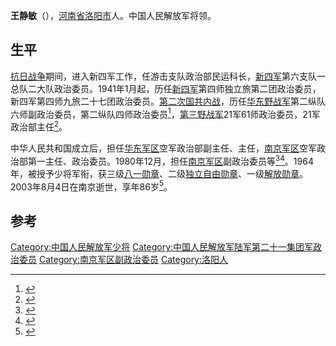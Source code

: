 '''王静敏'''（{{bd|1918年|3月|2003年|8月4日}}），[[河南省|河南省]][[洛阳市|洛阳市]]人。中国人民解放军将领。

== 生平==
[[抗日战争|抗日战争]]期间，进入新四军工作，任游击支队政治部民运科长，[[新四军|新四军]]第六支队一总队二大队政治委员。1941年1月起，历任[[新四军|新四军]]第四师独立旅第二团政治委员，新四军第四师九旅二十七团政治委员。[[第二次国共内战|第二次国共内战]]，历任[[华东野战军|华东野战军]]第二纵队六师副政治委员，第二纵队四师政治委员<ref name="袁伟1987">{{cite book|author=袁伟|title=中国人民解放军五大野战部队发展史略|url=http://books.google.com/books?id=_pOEAAAAIAAJ|year=1987|publisher=解放军出版社|page=136}}</ref>，[[第三野战军|第三野战军]]21军61师政治委员，21军政治部主任<ref name="邵文杰1995">{{cite book|author=邵文杰|title=河南省志/第61卷/人物志(传记下), Volumes 61-62|url=http://books.google.com/books?id=VE3mAAAAMAAJ|year=1995|publisher=河南人民出版社|page=520}}</ref>。

中华人民共和国成立后，担任[[华东军区|华东军区]]空军政治部副主任、主任，[[南京军区|南京军区]]空军政治部第一主任、政治委员。1980年12月，担任[[南京军区|南京军区]]副政治委员等<ref>{{cite book|title=中国人物年鉴|url=http://books.google.com/books?id=E5EEAQAAIAAJ|year=2004|publisher=华艺出版社|page=472}}</ref><ref>{{cite book|title=河南省志: 人物志 (传记上)|url=http://books.google.com/books?id=NkELAQAAMAAJ|publisher=河南人民出版社|page=520}}</ref>。1964年，被授予少将军衔，获三级[[八一勋章_(1955年)|八一勋章]]、二级[[独立自由勋章|独立自由勋章]]、一级[[解放勋章|解放勋章]]。2003年8月4日在南京逝世，享年86岁<ref>{{cite news|title=王静敏|url=http://dangshi.people.com.cn/GB/165617/165618/166491/167909/17184349.html|accessdate=2015-05-10|work=人民网|archive-date=2016-03-04|archive-url=https://web.archive.org/web/20160304092210/http://dangshi.people.com.cn/GB/165617/165618/166491/167909/17184349.html|dead-url=no}}</ref>。

==参考==
{{reflist}}
{{中国军事人物小作品}}

[[Category:中国人民解放军少将|Category:中国人民解放军少将]]
[[Category:中国人民解放军陆军第二十一集团军政治委员|Category:中国人民解放军陆军第二十一集团军政治委员]]
[[Category:南京军区副政治委员|Category:南京军区副政治委员]]
[[Category:洛阳人|Category:洛阳人]]